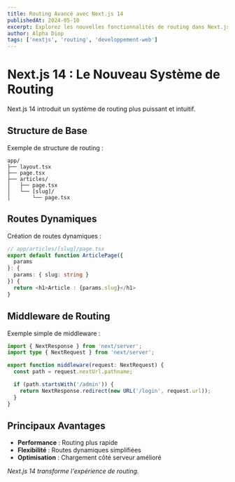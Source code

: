 ```yaml
---
title: Routing Avancé avec Next.js 14
publishedAt: 2024-05-10
excerpt: Explorez les nouvelles fonctionnalités de routing dans Next.js 14
author: Alpha Diop
tags: ['nextjs', 'routing', 'developpement-web']
---
```


# Next.js 14 : Le Nouveau Système de Routing

Next.js 14 introduit un système de routing plus puissant et intuitif.

## Structure de Base

Exemple de structure de routing :

```
app/
├── layout.tsx
├── page.tsx
├── articles/
│   ├── page.tsx
│   └── [slug]/
│       └── page.tsx
```

## Routes Dynamiques

Création de routes dynamiques :

```typescript
// app/articles/[slug]/page.tsx
export default function ArticlePage({
  params
}: {
  params: { slug: string }
}) {
  return <h1>Article : {params.slug}</h1>
}
```

## Middleware de Routing

Exemple simple de middleware :

```typescript
import { NextResponse } from 'next/server';
import type { NextRequest } from 'next/server';

export function middleware(request: NextRequest) {
  const path = request.nextUrl.pathname;

  if (path.startsWith('/admin')) {
    return NextResponse.redirect(new URL('/login', request.url));
  }
}
```

## Principaux Avantages

- **Performance** : Routing plus rapide
- **Flexibilité** : Routes dynamiques simplifiées
- **Optimisation** : Chargement côté serveur amélioré

_Next.js 14 transforme l'expérience de routing._
